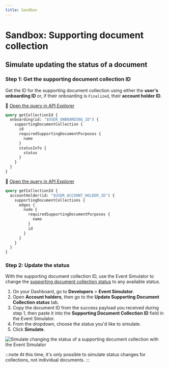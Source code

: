 ```yaml
---
title: Sandbox
---
```


# Sandbox: Supporting document collection

## Simulate updating the status of a document

### Step 1: Get the supporting document collection ID

Get the ID for the supporting document collection using either the **user's onboarding ID** or, if their onboarding is `Finalized`, their **account holder ID**.

<Tabs>
<TabItem value="onboardingId" label="Onboarding ID">

🔎 [Open the query in API Explorer](https://explorer.swan.io?query=cXVlcnkgZ2V0Q29sbGVjdGlvbklkIHsKICBvbmJvYXJkaW5nKGlkOiAiJE9OQk9BUkRJTkdfSUQiKSB7CiAgICBzdXBwb3J0aW5nRG9jdW1lbnRDb2xsZWN0aW9uIHsKICAgICAgaWQKICAgICAgcmVxdWlyZWRTdXBwb3J0aW5nRG9jdW1lbnRQdXJwb3NlcyB7CiAgICAgICAgbmFtZQogICAgICB9CiAgICAgIHN0YXR1c0luZm8gewogICAgICAgIHN0YXR1cwogICAgICB9CiAgICB9CiAgfQp9Cg%3D%3D&tab=api)

```graphql {2} showLineNumbers
query getCollectionId {
  onboarding(id: "$USER_ONBOARDING_ID") {
    supportingDocumentCollection {
      id
      requiredSupportingDocumentPurposes {
        name
      }
      statusInfo {
        status
      }
    }
  }
}
```

</TabItem>
<TabItem value="accountHolderId" label="Account holder ID">

🔎 [Open the query in API Explorer](https://explorer.swan.io?query=cXVlcnkgZ2V0Q29sbGVjdGlvbklkIHsKICBhY2NvdW50SG9sZGVyKGlkOiAiJEFDQ09VTlRfSE9MREVSX0lEIikgewogICAgc3VwcG9ydGluZ0RvY3VtZW50Q29sbGVjdGlvbnMgewogICAgICBlZGdlcyB7CiAgICAgICAgbm9kZSB7CiAgICAgICAgICByZXF1aXJlZFN1cHBvcnRpbmdEb2N1bWVudFB1cnBvc2VzIHsKICAgICAgICAgICAgbmFtZQogICAgICAgICAgfQogICAgICAgICAgaWQKICAgICAgICB9CiAgICAgIH0KICAgIH0KICB9Cn0K&tab=api)

```graphql {2,9} showLineNumbers
query getCollectionId {
  accountHolder(id: "$USER_ACCOUNT_HOLDER_ID") {
    supportingDocumentCollections {
      edges {
        node {
          requiredSupportingDocumentPurposes {
            name
          }
          id
        }
      }
    }
  }
}
```

</TabItem>
</Tabs>

### Step 2: Update the status

With the supporting document collection ID, use the Event Simulator to change the [supporting document collection status](./index.mdx#collection-statuses) to any available status.

1. On your Dashboard, go to **Developers** > **Event Simulator**.
1. Open **Account holders**, then go to the **Update Supporting Document Collection status** tab.
1. Copy the document ID from the success payload you received during step 1, then paste it into the **Supporting Document Collection ID** field in the Event Simulator.
1. From the dropdown, choose the status you'd like to simulate.
1. Click **Simulate**.

![Simulate changing the status of a supporting document collection with the Event Simulator](../../../images/topics/onboarding/sandbox-collection-status.png)

:::note
At this time, it's only possible to simulate status changes for collections, not individual documents.
:::